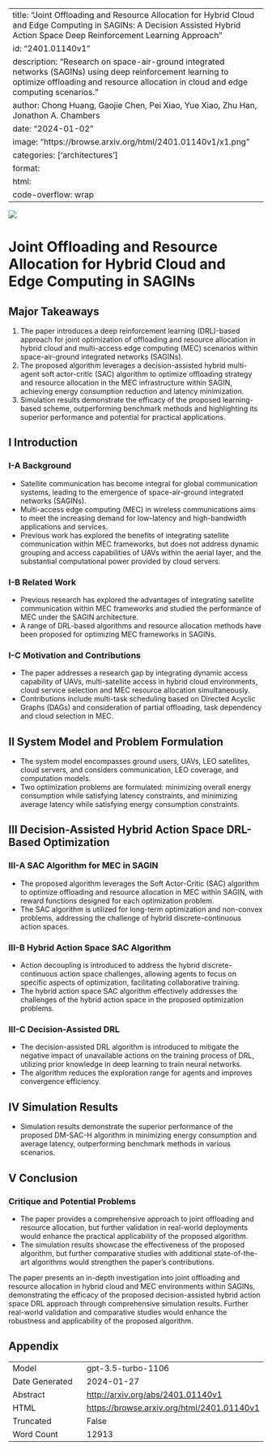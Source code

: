 
---
title: "Joint Offloading and Resource Allocation for Hybrid Cloud and Edge Computing in SAGINs: A Decision Assisted Hybrid Action Space Deep Reinforcement Learning Approach"
id: "2401.01140v1"
description: "Research on space-air-ground integrated networks (SAGINs) using deep reinforcement learning to optimize offloading and resource allocation in cloud and edge computing scenarios."
author: Chong Huang, Gaojie Chen, Pei Xiao, Yue Xiao, Zhu Han, Jonathon A. Chambers
date: "2024-01-02"
image: "https://browse.arxiv.org/html/2401.01140v1/x1.png"
categories: ['architectures']
format:
  html:
    code-overflow: wrap
---

![](https://browse.arxiv.org/html/2401.01140v1/x1.png)

# Joint Offloading and Resource Allocation for Hybrid Cloud and Edge Computing in SAGINs

## Major Takeaways
1. The paper introduces a deep reinforcement learning (DRL)-based approach for joint optimization of offloading and resource allocation in hybrid cloud and multi-access edge computing (MEC) scenarios within space-air-ground integrated networks (SAGINs).
2. The proposed algorithm leverages a decision-assisted hybrid multi-agent soft actor-critic (SAC) algorithm to optimize offloading strategy and resource allocation in the MEC infrastructure within SAGIN, achieving energy consumption reduction and latency minimization.
3. Simulation results demonstrate the efficacy of the proposed learning-based scheme, outperforming benchmark methods and highlighting its superior performance and potential for practical applications.

## I Introduction

### I-A Background
- Satellite communication has become integral for global communication systems, leading to the emergence of space-air-ground integrated networks (SAGINs).
- Multi-access edge computing (MEC) in wireless communications aims to meet the increasing demand for low-latency and high-bandwidth applications and services.
- Previous work has explored the benefits of integrating satellite communication within MEC frameworks, but does not address dynamic grouping and access capabilities of UAVs within the aerial layer, and the substantial computational power provided by cloud servers.

### I-B Related Work
- Previous research has explored the advantages of integrating satellite communication within MEC frameworks and studied the performance of MEC under the SAGIN architecture.
- A range of DRL-based algorithms and resource allocation methods have been proposed for optimizing MEC frameworks in SAGINs.

### I-C Motivation and Contributions
- The paper addresses a research gap by integrating dynamic access capability of UAVs, multi-satellite access in hybrid cloud environments, cloud service selection and MEC resource allocation simultaneously. 
- Contributions include multi-task scheduling based on Directed Acyclic Graphs (DAGs) and consideration of partial offloading, task dependency and cloud selection in MEC.

## II System Model and Problem Formulation
- The system model encompasses ground users, UAVs, LEO satellites, cloud servers, and considers communication, LEO coverage, and computation models.
- Two optimization problems are formulated: minimizing overall energy consumption while satisfying latency constraints, and minimizing average latency while satisfying energy consumption constraints.

## III Decision-Assisted Hybrid Action Space DRL-Based Optimization

### III-A SAC Algorithm for MEC in SAGIN
- The proposed algorithm leverages the Soft Actor-Critic (SAC) algorithm to optimize offloading and resource allocation in MEC within SAGIN, with reward functions designed for each optimization problem.
- The SAC algorithm is utilized for long-term optimization and non-convex problems, addressing the challenge of hybrid discrete-continuous action spaces.

### III-B Hybrid Action Space SAC Algorithm
- Action decoupling is introduced to address the hybrid discrete-continuous action space challenges, allowing agents to focus on specific aspects of optimization, facilitating collaborative training.
- The hybrid action space SAC algorithm effectively addresses the challenges of the hybrid action space in the proposed optimization problems.

### III-C Decision-Assisted DRL
- The decision-assisted DRL algorithm is introduced to mitigate the negative impact of unavailable actions on the training process of DRL, utilizing prior knowledge in deep learning to train neural networks.
- The algorithm reduces the exploration range for agents and improves convergence efficiency.

## IV Simulation Results
- Simulation results demonstrate the superior performance of the proposed DM-SAC-H algorithm in minimizing energy consumption and average latency, outperforming benchmark methods in various scenarios.

## V Conclusion

### Critique and Potential Problems
- The paper provides a comprehensive approach to joint offloading and resource allocation, but further validation in real-world deployments would enhance the practical applicability of the proposed algorithm.
- The simulation results showcase the effectiveness of the proposed algorithm, but further comparative studies with additional state-of-the-art algorithms would strengthen the paper's contributions.

The paper presents an in-depth investigation into joint offloading and resource allocation in hybrid cloud and MEC environments within SAGINs, demonstrating the efficacy of the proposed decision-assisted hybrid action space DRL approach through comprehensive simulation results. Further real-world validation and comparative studies would enhance the robustness and applicability of the proposed algorithm.

## Appendix

|          |          |
|----------|----------|
| Model     | gpt-3.5-turbo-1106       |
| Date Generated     | 2024-01-27       |
| Abstract | [http://arxiv.org/abs/2401.01140v1](http://arxiv.org/abs/2401.01140v1)        |
| HTML     | [https://browse.arxiv.org/html/2401.01140v1](https://browse.arxiv.org/html/2401.01140v1)       |
| Truncated       | False       |
| Word Count       | 12913       |